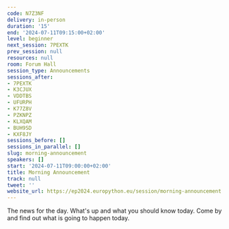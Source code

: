 ```yaml
---
code: N7Z3NF
delivery: in-person
duration: '15'
end: '2024-07-11T09:15:00+02:00'
level: beginner
next_session: 7PEXTK
prev_session: null
resources: null
room: Forum Hall
session_type: Announcements
sessions_after:
- 7PEXTK
- K3CJUX
- VDDTBS
- UFURPH
- K77Z8V
- PZKNPZ
- KLXQAM
- BUH9SD
- KXF8JY
sessions_before: []
sessions_in_parallel: []
slug: morning-announcement
speakers: []
start: '2024-07-11T09:00:00+02:00'
title: Morning Announcement
track: null
tweet: ''
website_url: https://ep2024.europython.eu/session/morning-announcement
---
```


The news for the day. What's up and what you should know today. Come by and find out what is going to happen today.
